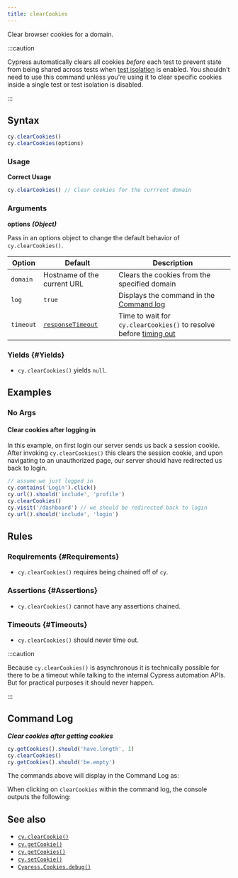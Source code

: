 ```yaml
---
title: clearCookies
---
```


Clear browser cookies for a domain.

:::caution

Cypress automatically clears all cookies _before_ each test to prevent state
from being shared across tests when
[test isolation](/guides/core-concepts/writing-and-organizing-tests#Test-Isolation)
is enabled. You shouldn't need to use this command unless you're using it to
clear specific cookies inside a single test or test isolation is disabled.

:::

## Syntax

```javascript
cy.clearCookies()
cy.clearCookies(options)
```

### Usage

**<Icon name="check-circle" color="green" /> Correct Usage**

```javascript
cy.clearCookies() // Clear cookies for the currrent domain
```

### Arguments

**<Icon name="angle-right" /> options** **_(Object)_**

Pass in an options object to change the default behavior of `cy.clearCookies()`.

| Option    | Default                                                        | Description                                                                              |
| --------- | -------------------------------------------------------------- | ---------------------------------------------------------------------------------------- |
| `domain`  | Hostname of the current URL                                    | Clears the cookies from the specified domain                                             |
| `log`     | `true`                                                         | Displays the command in the [Command log](/guides/core-concepts/cypress-app#Command-Log) |
| `timeout` | [`responseTimeout`](/guides/references/configuration#Timeouts) | Time to wait for `cy.clearCookies()` to resolve before [timing out](#Timeouts)           |

### Yields [<Icon name="question-circle"/>](/guides/core-concepts/introduction-to-cypress#Subject-Management) {#Yields}

- `cy.clearCookies()` yields `null`.

## Examples

### No Args

#### Clear cookies after logging in <E2EOnlyBadge />

In this example, on first login our server sends us back a session cookie. After
invoking `cy.clearCookies()` this clears the session cookie, and upon navigating
to an unauthorized page, our server should have redirected us back to login.

```javascript
// assume we just logged in
cy.contains('Login').click()
cy.url().should('include', 'profile')
cy.clearCookies()
cy.visit('/dashboard') // we should be redirected back to login
cy.url().should('include', 'login')
```

## Rules

### Requirements [<Icon name="question-circle"/>](/guides/core-concepts/introduction-to-cypress#Chains-of-Commands) {#Requirements}

- `cy.clearCookies()` requires being chained off of `cy`.

### Assertions [<Icon name="question-circle"/>](/guides/core-concepts/introduction-to-cypress#Assertions) {#Assertions}

- `cy.clearCookies()` cannot have any assertions chained.

### Timeouts [<Icon name="question-circle"/>](/guides/core-concepts/introduction-to-cypress#Timeouts) {#Timeouts}

- `cy.clearCookies()` should never time out.

:::caution

Because `cy.clearCookies()` is asynchronous it is technically possible for there
to be a timeout while talking to the internal Cypress automation APIs. But for
practical purposes it should never happen.

:::

## Command Log

**_Clear cookies after getting cookies_**

```javascript
cy.getCookies().should('have.length', 1)
cy.clearCookies()
cy.getCookies().should('be.empty')
```

The commands above will display in the Command Log as:

<DocsImage
  src="/img/api/clearcookies/clear-all-cookies-in-cypress-tests.png"
  alt="Command Log"
/>

When clicking on `clearCookies` within the command log, the console outputs the
following:

<DocsImage
  src="/img/api/clearcookies/inspect-cleared-cookies-in-console.png"
  alt="Console Log"
/>

## See also

- [`cy.clearCookie()`](/api/commands/clearcookie)
- [`cy.getCookie()`](/api/commands/getcookie)
- [`cy.getCookies()`](/api/commands/getcookies)
- [`cy.setCookie()`](/api/commands/setcookie)
- [`Cypress.Cookies.debug()`](/api/cypress-api/cookies)
